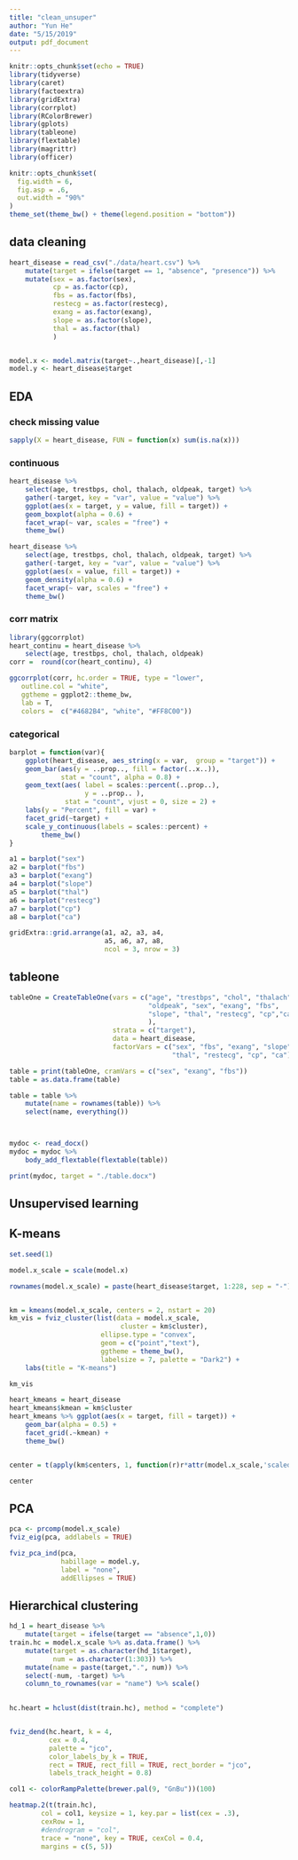 ```yaml
---
title: "clean_unsuper"
author: "Yun He"
date: "5/15/2019"
output: pdf_document
---
```


```r
knitr::opts_chunk$set(echo = TRUE)
library(tidyverse)
library(caret)
library(factoextra)
library(gridExtra)
library(corrplot)
library(RColorBrewer)
library(gplots)
library(tableone)
library(flextable)
library(magrittr)
library(officer)

knitr::opts_chunk$set(
  fig.width = 6,
  fig.asp = .6,
  out.width = "90%"
)
theme_set(theme_bw() + theme(legend.position = "bottom"))
```

## data cleaning
```r
heart_disease = read_csv("./data/heart.csv") %>% 
    mutate(target = ifelse(target == 1, "absence", "presence")) %>% 
    mutate(sex = as.factor(sex),
           cp = as.factor(cp),
           fbs = as.factor(fbs),
           restecg = as.factor(restecg),
           exang = as.factor(exang),
           slope = as.factor(slope),
           thal = as.factor(thal)
           )


model.x <- model.matrix(target~.,heart_disease)[,-1]
model.y <- heart_disease$target
```

## EDA

### check missing value
```r
sapply(X = heart_disease, FUN = function(x) sum(is.na(x)))
```

### continuous
```r
heart_disease %>%
    select(age, trestbps, chol, thalach, oldpeak, target) %>% 
    gather(-target, key = "var", value = "value") %>% 
    ggplot(aes(x = target, y = value, fill = target)) +
    geom_boxplot(alpha = 0.6) +
    facet_wrap(~ var, scales = "free") +
    theme_bw()

heart_disease %>%
    select(age, trestbps, chol, thalach, oldpeak, target) %>% 
    gather(-target, key = "var", value = "value") %>% 
    ggplot(aes(x = value, fill = target)) +
    geom_density(alpha = 0.6) +
    facet_wrap(~ var, scales = "free") +
    theme_bw()
```

### corr matrix
```r
library(ggcorrplot)
heart_continu = heart_disease %>%
    select(age, trestbps, chol, thalach, oldpeak)
corr =  round(cor(heart_continu), 4)

ggcorrplot(corr, hc.order = TRUE, type = "lower",
   outline.col = "white",
   ggtheme = ggplot2::theme_bw,
   lab = T,
   colors =  c("#4682B4", "white", "#FF8C00"))  
```

### categorical
```r
barplot = function(var){
    ggplot(heart_disease, aes_string(x = var,  group = "target")) + 
    geom_bar(aes(y = ..prop.., fill = factor(..x..)),
             stat = "count", alpha = 0.8) +
    geom_text(aes( label = scales::percent(..prop..),
                   y = ..prop.. ), 
              stat = "count", vjust = 0, size = 2) +
    labs(y = "Percent", fill = var) +
    facet_grid(~target) +
    scale_y_continuous(labels = scales::percent) +
        theme_bw()
}

a1 = barplot("sex")
a2 = barplot("fbs")
a3 = barplot("exang")
a4 = barplot("slope")
a5 = barplot("thal")
a6 = barplot("restecg")
a7 = barplot("cp")
a8 = barplot("ca")

gridExtra::grid.arrange(a1, a2, a3, a4,
                        a5, a6, a7, a8,
                        ncol = 3, nrow = 3)
```

## tableone

```r
tableOne = CreateTableOne(vars = c("age", "trestbps", "chol", "thalach",
                                   "oldpeak", "sex", "exang", "fbs", 
                                   "slope", "thal", "restecg", "cp","ca"
                                   ), 
                          strata = c("target"), 
                          data = heart_disease,
                          factorVars = c("sex", "fbs", "exang", "slope",
                                         "thal", "restecg", "cp", "ca"))

table = print(tableOne, cramVars = c("sex", "exang", "fbs"))
table = as.data.frame(table)

table = table %>% 
    mutate(name = rownames(table)) %>% 
    select(name, everything())



mydoc <- read_docx() 
mydoc = mydoc %>% 
    body_add_flextable(flextable(table))

print(mydoc, target = "./table.docx")
```


## Unsupervised learning

## K-means
```r
set.seed(1)

model.x_scale = scale(model.x)

rownames(model.x_scale) = paste(heart_disease$target, 1:228, sep = "-")


km = kmeans(model.x_scale, centers = 2, nstart = 20)
km_vis = fviz_cluster(list(data = model.x_scale, 
                            cluster = km$cluster),
                       ellipse.type = "convex",
                       geom = c("point","text"),
                       ggtheme = theme_bw(),
                       labelsize = 7, palette = "Dark2") + 
    labs(title = "K-means")

km_vis
```


```r
heart_kmeans = heart_disease
heart_kmeans$kmean = km$cluster
heart_kmeans %>% ggplot(aes(x = target, fill = target)) +
    geom_bar(alpha = 0.5) +
    facet_grid(.~kmean) +
    theme_bw()


center = t(apply(km$centers, 1, function(r)r*attr(model.x_scale,'scaled:scale') + attr(model.x_scale, 'scaled:center')))

center
```

## PCA
```r
pca <- prcomp(model.x_scale)
fviz_eig(pca, addlabels = TRUE)

fviz_pca_ind(pca,
             habillage = model.y,
             label = "none",
             addEllipses = TRUE)
```


## Hierarchical clustering
```r
hd_1 = heart_disease %>% 
    mutate(target = ifelse(target == "absence",1,0))
train.hc = model.x_scale %>% as.data.frame() %>% 
    mutate(target = as.character(hd_1$target),
           num = as.character(1:303)) %>% 
    mutate(name = paste(target,".", num)) %>% 
    select(-num, -target) %>% 
    column_to_rownames(var = "name") %>% scale()
    
```

```r

hc.heart = hclust(dist(train.hc), method = "complete")


fviz_dend(hc.heart, k = 4,
          cex = 0.4,
          palette = "jco",
          color_labels_by_k = TRUE,
          rect = TRUE, rect_fill = TRUE, rect_border = "jco",
          labels_track_height = 0.8)
```

```r
col1 <- colorRampPalette(brewer.pal(9, "GnBu"))(100)

heatmap.2(t(train.hc),
        col = col1, keysize = 1, key.par = list(cex = .3),
        cexRow = 1, 
        #dendrogram = "col",
        trace = "none", key = TRUE, cexCol = 0.4,
        margins = c(5, 5))
```